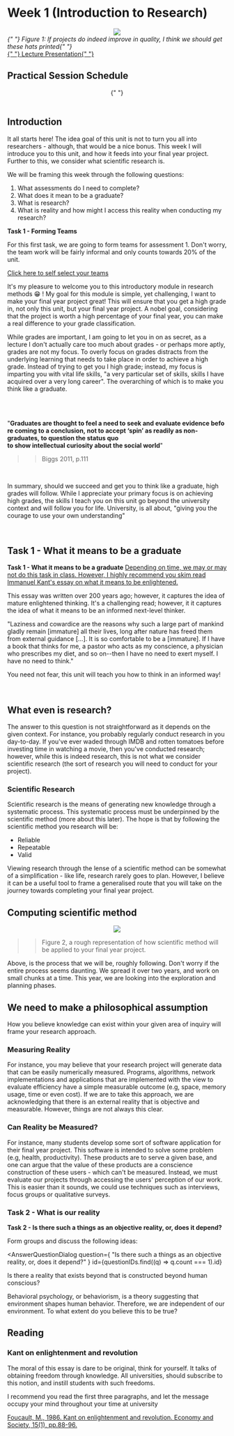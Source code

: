 
# Week 1 (Introduction to Research)

<center>
  <img src="https://firebasestorage.googleapis.com/v0/b/computing-notes/o/images%2Ftrump.png?alt=media&token=388858b9-5f97-4adf-a728-c4f786eb59b4" />
</center>

<em>
  {" "}
  Figure 1: If projects do indeed improve in quality, I think we should get
  these hats printed{" "}
</em>

<br />

<a href="https://firebasestorage.googleapis.com/v0/b/computing-notes/o/presentations%2Fweek-1.pptx?alt=media&token=baa51931-94c4-4a9d-8417-2d268658a73a">
  {" "}
  Lecture Presentation{" "}
</a>

## Practical Session Schedule

<center>
  <SessionSchedule
    sc={[
      { time: "0 - 10", activity: "Students: Arrive" },
      { time: "10 - 20", activity: "Tutor: Assessment 1 Introduction" },
      {
        time: "20 - 60",
        activity: "Students: Self Select Group and Decide on a Rough Topic",
      },
      {
        time: "60 - 70",
        activity: "Students: Task 1: Read the first part of Kant's essay",
      },
      {
        time: "75 - 85",
        activity: "Tutor: Talks about the nature of research",
      },
      {
        time: "75 - 85",
        activity: "Tutor: Talks about the nature of research",
      },
      {
        time: "85 - 105",
        activity:
          "Students: Discuss reality and their views by completing task 3",
      },
      { time: "85 - 115", activity: "Tutor: Debrief" },
    ]}
  />{" "}
</center>
<br />

## Introduction

It all starts here! The idea goal of this unit is not to turn you all into researchers - although, that would be a nice bonus. This week I will introduce you to this unit, and how it feeds into your final year project. Further to this, we consider what scientific research is.

We will be framing this week through the following questions:

1.  What assessments do I need to complete?
2.  What does it mean to be a graduate?
3.  What is research?
4.  What is reality and how might I access this reality when conducting my research?

<MuiAlert severity="success">
  <AlertTitle>
    <strong> Task 1 - Forming Teams</strong>
  </AlertTitle>
  
   For this first task, we are going to form teams for assessment 1.
   Don't worry, the team work will be fairly informal and only counts towards 20% of the unit.


   <a href="https://learn.solent.ac.uk/mod/groupselect/view.php?id=2306845">Click here to self select your teams </a>
   
</MuiAlert>


It's my pleasure to welcome you to this introductory module in research methods 😁 ! My goal for this module is simple, yet challenging, I want to make your final year project great! This will ensure that you get a high grade in, not only this unit, but your final year project. A nobel goal, considering that the project is worth a high percentage of your final year, you can make a real difference to your grade classification.

While grades are important, I am going to let you in on as secret, as a lecture I don't actually care too much about grades - or perhaps more aptly, grades are not my focus. To overly focus on grades distracts from the underlying learning that needs to take place in order to achieve a high grade. Instead of trying to get you I high grade; instead, my focus is imparting you with vital life skills, "a very particular set of skills, skills I have acquired over a very long career". The overarching of which is to make you think like a graduate.

<br />
<br />

"**Graduates are thought to feel a need to seek and evaluate evidence before coming to a conclusion, not to accept ‘spin’ as readily as non-graduates, to question the status quo to show intellectual curiosity about the social world**"

> > Biggs 2011, p.111

<br />

In summary, should we succeed and get you to think like a graduate, high grades will follow. While I appreciate your primary focus is on achieving high grades, the skills I teach you on this unit go beyond the university context and will follow you for life. University, is all about, "giving you the courage to use your own understanding"

<br />

## Task 1 - What it means to be a graduate

<MuiAlert severity="success">
  <AlertTitle>
    <strong> Task 1 - What it means to be a graduate</strong>
  </AlertTitle>
  
   <a href="http://www.columbia.edu/acis/ets/CCREAD/etscc/kant.html">
    Depending on time, we may or may not do this task in class. However, I highly recommend you skim read Immanuel Kant's essay on what it means to be enlightened.
    </a>


This essay was written over 200 years ago; however, it captures the idea of mature enlightened thinking. It's a challenging read; however, it it captures the idea of what it means to be an informed next-level thinker.

"Laziness and cowardice are the reasons why such a large part of mankind gladly remain [immature] all their lives, long after nature has freed them from external guidance [...]. It is so comfortable to be a [immature]. If I have a book that thinks for me, a pastor who acts as my conscience, a physician who prescribes my diet, and so on--then I have no need to exert myself. I have no need to think."

You need not fear, this unit will teach you how to think in an informed way!

</MuiAlert>


<br />

## What even is research?

The answer to this question is not straightforward as it depends on the given context. For instance, you probably regularly conduct research in you day-to-day. If you've ever waded through IMDB and rotten tomatoes before investing time in watching a movie, then you've conducted research; however, while this is indeed research, this is not what we consider scientific research (the sort of research you will need to conduct for your project).

### Scientific Research

Scientific research is the means of generating new knowledge through a systematic process. This systematic process must be underpinned by the scientific method (more about this later). The hope is that by following the scientific method you research will be:

- Reliable
- Repeatable
- Valid

Viewing research through the lense of a scientific method can be somewhat of a simplification - like life, research rarely goes to plan. However, I believe it can be a useful tool to frame a generalised route that you will take on the journey towards completing your final year project.

## Computing scientific method

<center>
  <img src="https://firebasestorage.googleapis.com/v0/b/computing-notes/o/images%2Fresearch-process.png?alt=media&token=ce597573-0444-45cf-9666-80645403848e" />
</center>

> > Figure 2, a rough representation of how scientific method will be applied to your final year project.

Above, is the process that we will be, roughly following. Don't worry if the entire process seems daunting. We spread it over two years, and work on small chunks at a time. This year, we are looking into the exploration and planning phases.

## We need to make a philosophical assumption

How you believe knowledge can exist within your given area of inquiry will frame your research approach.

### Measuring Reality

For instance, you may believe that your research project will generate data that can be easily numerically measured. Programs, algorithms, network implementations and applications that are implemented with the view to evaluate efficiency have a simple measurable outcome (e.g, space, memory usage, time or even cost). If we are to take this approach, we are acknowledging that there is an external reality that is objective and measurable. However, things are not always this clear.

### Can Reality be Measured?

For instance, many students develop some sort of software application for their final year project. This software is intended to solve some problem (e.g, health, productivity). These products are to serve a given base, and one can argue that the value of these products are a conscience construction of these users - which can't be measured. Instead, we must evaluate our projects through accessing the users' perception of our work. This is easier than it sounds, we could use techniques such as interviews, focus groups or qualitative surveys.

### Task 2 - What is our reality

<MuiAlert severity="success">
  <AlertTitle>
    <strong> Task 2 - Is there such a things as an objective reality, or, does it depend?</strong>
  </AlertTitle>


<br />

Form groups and discuss the following ideas:

<AnswerQuestionDialog
  question={
    "Is there such a things as an objective reality, or, does it depend?"
  }
  id={questionIDs.find((q) => q.count === 1).id}
>
   <p>Is there a reality that exists beyond that is constructed beyond human
  conscious?  </p>
<p>
  Behavioral psychology, or behaviorism, is a theory suggesting that environment
  shapes human behavior. Therefore, we are independent of our environment. To
  what extent do you believe this to be true?
</p>


</AnswerQuestionDialog>


  </MuiAlert>


## Reading

### Kant on enlightenment and revolution

The moral of this essay is dare to be original, think for yourself. It talks of obtaining freedom through knowledge. All universities, should subscribe to this notion, and instill students with such freedoms.

I recommend you read the first three paragraphs, and let the message occupy your mind throughout your time at university

[Foucault, M., 1986. Kant on enlightenment and revolution. Economy and Society, 15(1), pp.88-96.](http://web.mnstate.edu/gracyk/courses/web%20publishing/KantOnElightenment.htm)
